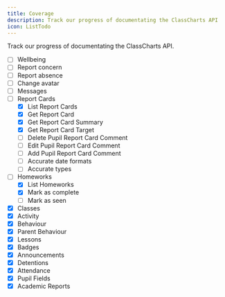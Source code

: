 ```yaml
---
title: Coverage
description: Track our progress of documentating the ClassCharts API
icon: ListTodo
---
```


Track our progress of documentating the ClassCharts API.

- [ ] Wellbeing
- [ ] Report concern
- [ ] Report absence
- [ ] Change avatar
- [ ] Messages
- [ ] Report Cards
  - [x] List Report Cards
  - [x] Get Report Card
  - [x] Get Report Card Summary
  - [x] Get Report Card Target
  - [ ] Delete Pupil Report Card Comment
  - [ ] Edit Pupil Report Card Comment
  - [ ] Add Pupil Report Card Comment
  - [ ] Accurate date formats
  - [ ] Accurate types
- [ ] Homeworks
  - [x] List Homeworks
  - [x] Mark as complete
  - [ ] Mark as seen
- [x] Classes
- [x] Activity
- [x] Behaviour
- [x] Parent Behaviour
- [x] Lessons
- [x] Badges
- [x] Announcements
- [x] Detentions
- [x] Attendance
- [x] Pupil Fields
- [x] Academic Reports
